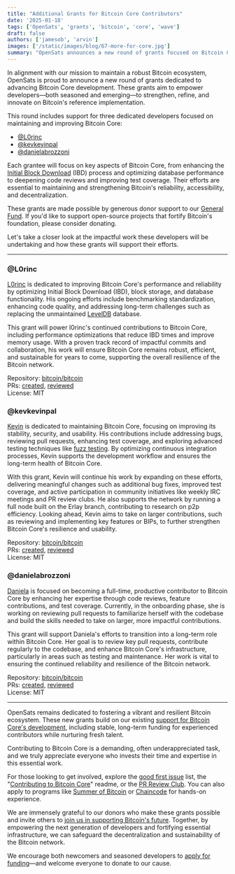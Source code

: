 ```yaml
---
title: "Additional Grants for Bitcoin Core Contributors"
date: '2025-01-18'
tags: ['OpenSats', 'grants', 'bitcoin', 'core', 'wave']
draft: false
authors: ['jamesob', 'arvin']
images: ['/static/images/blog/67-more-for-core.jpg']
summary: "OpenSats announces a new round of grants focused on Bitcoin Core development."
---
```


In alignment with our mission to maintain a robust Bitcoin ecosystem, OpenSats
is proud to announce a new round of grants dedicated to advancing Bitcoin Core
development. These grants aim to empower developers—both seasoned and
emerging—to strengthen, refine, and innovate on Bitcoin's reference
implementation.

This round includes support for three dedicated developers focused on
maintaining and improving Bitcoin Core:

- [@L0rinc](#l0rinc)
- [@kevkevinpal](#kevkevinpal)
- [@danielabrozzoni](#danielabrozzoni)

Each grantee will focus on key aspects of Bitcoin Core, from enhancing the
[Initial Block
Download](https://bitcoin.org/en/full-node#initial-block-downloadibd) (IBD)
process and optimizing database performance to deepening code reviews and
improving test coverage. Their efforts are essential to maintaining and
strengthening Bitcoin's reliability, accessibility, and decentralization.

These grants are made possible by generous donor support to our [General
Fund](/funds/general). If you'd like to support open-source projects that
fortify Bitcoin's foundation, please consider donating.

<center>
    <DonateToGeneralFundButton/>
</center>

Let's take a closer look at the impactful work these developers will be
undertaking and how these grants will support their efforts.

---

### @L0rinc

[L0rinc](https://github.com/l0rinc) is dedicated to improving Bitcoin Core's
performance and reliability by optimizing Initial Block Download (IBD), block
storage, and database functionality. His ongoing efforts include benchmarking
standardization, enhancing code quality, and addressing long-term challenges
such as replacing the unmaintained
[LevelDB](https://github.com/bitcoin/bitcoin/blob/master/src/leveldb/README.md)
database.

This grant will power I0rinc's continued contributions to Bitcoin Core,
including performance optimizations that reduce IBD times and improve memory
usage. With a proven track record of impactful commits and collaboration, his
work will ensure Bitcoin Core remains robust, efficient, and sustainable for
years to come, supporting the overall resilience of the Bitcoin network.

Repository: [bitcoin/bitcoin](https://github.com/bitcoin/bitcoin)  
PRs:
[created](https://github.com/bitcoin/bitcoin/pulls?q=is%3Apr+author%3Al0rinc+repo%3Abitcoin%2Fbitcoin),
[reviewed](https://github.com/bitcoin/bitcoin/pulls?q=is%3Apr+reviewed-by%3Al0rinc+repo%3Abitcoin%2Fbitcoin)  
License: MIT

### @kevkevinpal

[Kevin](https://github.com/kevkevinpal) is dedicated to maintaining Bitcoin
Core, focusing on improving its stability, security, and usability. His
contributions include addressing bugs, reviewing pull requests, enhancing test
coverage, and exploring advanced testing techniques like [fuzz
testing](https://github.com/bitcoin/bitcoin/blob/master/doc/fuzzing.md). By
optimizing continuous integration processes, Kevin supports the development
workflow and ensures the long-term health of Bitcoin Core.

With this grant, Kevin will continue his work by expanding on these efforts,
delivering meaningful changes such as additional bug fixes, improved test
coverage, and active participation in community initiatives like weekly IRC
meetings and PR review clubs. He also supports the network by running a full
node built on the Erlay branch, contributing to research on p2p efficiency.
Looking ahead, Kevin aims to take on larger contributions, such as reviewing and
implementing key features or BIPs, to further strengthen Bitcoin Core's
resilience and usability.

Repository: [bitcoin/bitcoin](https://github.com/bitcoin/bitcoin)  
PRs:
[created](https://github.com/bitcoin/bitcoin/pulls?q=is%3Apr+author%3Akevkevinpal+repo%3Abitcoin%2Fbitcoin),
[reviewed](https://github.com/bitcoin/bitcoin/pulls?q=is%3Apr+reviewed-by%3Akevkevinpal+repo%3Abitcoin%2Fbitcoin)  
License: MIT

### @danielabrozzoni

[Daniela](http://github.com/danielabrozzoni) is focused on becoming a full-time,
productive contributor to Bitcoin Core by enhancing her expertise through code
reviews, feature contributions, and test coverage. Currently, in the onboarding
phase, she is working on reviewing pull requests to familiarize herself with the
codebase and build the skills needed to take on larger, more impactful
contributions.

This grant will support Daniela's efforts to transition into a long-term role
within Bitcoin Core. Her goal is to review key pull requests, contribute
regularly to the codebase, and enhance Bitcoin Core's infrastructure,
particularly in areas such as testing and maintenance. Her work is vital to
ensuring the continued reliability and resilience of the Bitcoin network.

Repository: [bitcoin/bitcoin](https://github.com/bitcoin/bitcoin)  
PRs:
[created](https://github.com/bitcoin/bitcoin/pulls?q=is%3Apr+author%3Adanielabrozzoni+repo%3Abitcoin%2Fbitcoin),
[reviewed](https://github.com/bitcoin/bitcoin/pulls?q=is%3Apr+reviewed-by%3Adanielabrozzoni+repo%3Abitcoin%2Fbitcoin)  
License: MIT

---

OpenSats remains dedicated to fostering a vibrant and resilient Bitcoin
ecosystem. These new grants build on our existing [support for Bitcoin Core's
development](/tags/core), including stable, long-term funding for experienced
contributors while nurturing fresh talent.

Contributing to Bitcoin Core is a demanding, often underappreciated task, and we
truly appreciate everyone who invests their time and expertise in this essential
work.

For those looking to get involved, explore the [good first
issue](https://github.com/bitcoin/bitcoin/issues?q=sort%3Aupdated-desc+is%3Aopen+is%3Aissue+label%3A%22good+first+issue%22)
list, the "[Contributing to Bitcoin
Core](https://github.com/bitcoin/bitcoin/blob/master/CONTRIBUTING.md)" readme,
or the [PR Review Club](https://bitcoincore.reviews/). You can also apply to
programs like [Summer of Bitcoin](/projects/summerofbitcoin) or
[Chaincode](https://learning.chaincode.com/) for hands-on experience.

We are immensely grateful to our donors who make these grants possible and
invite others to [join us in supporting Bitcoin's future](/donate). Together, by
empowering the next generation of developers and fortifying essential
infrastructure, we can safeguard the decentralization and sustainability of the
Bitcoin network.

We encourage both newcomers and seasoned developers to [apply for
funding](/apply)—and welcome everyone to donate to our cause.

<center>
    <DonateToGeneralFundButton/>
</center>
